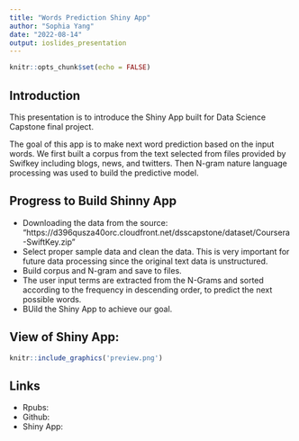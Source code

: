 ```yaml
---
title: "Words Prediction Shiny App"
author: "Sophia Yang"
date: "2022-08-14"
output: ioslides_presentation
---
```


```r
knitr::opts_chunk$set(echo = FALSE)
```

## Introduction

This presentation is to introduce the Shiny App built for Data Science Capstone final project. 

The goal of this app is to make next word prediction based on the input words. We first built a corpus from the text selected from files provided by Swifkey including blogs, news, and twitters. Then N-gram nature language processing was used to build the predictive model.


## Progress to Build Shinny App

- Downloading the data from the source: "https://d396qusza40orc.cloudfront.net/dsscapstone/dataset/Coursera-SwiftKey.zip"
- Select proper sample data and clean the data. This is very important for future data processing since the original text data is unstructured.
- Build corpus and N-gram and save to files.
- The user input terms are extracted from the N-Grams and sorted according to the frequency in descending order, to predict the next possible words.
- BUild the Shiny App to achieve our goal.


## View of Shiny App:

```r
knitr::include_graphics('preview.png')
```

## Links

- Rpubs:
- Github:
- Shiny App:
